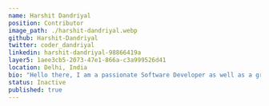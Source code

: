---
name: Harshit Dandriyal
position: Contributor
image_path: ./harshit-dandriyal.webp
github: Harshit-Dandriyal
twitter: coder_dandriyal
linkedin: harshit-dandriyal-98866419a
layer5: 1aee3cb5-2073-47e1-866a-c3a999526d41
location: Delhi, India
bio: "Hello there, I am a passionate Software Developer as well as a graduated Engineer in field of computer science  at Maharaja Agrasen Institute of Technology with 8.3 GPA, I love Software Development and growing exponentially in this Sector, Also there is hidden love for teaching and working together in a team to accomplish a goal, I was also a GATE CSE aspirant, Learned many things about Software Development there, Glad you came here ^_^"
status: Inactive
published: true
---

